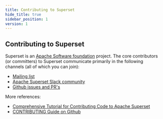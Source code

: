 ```yaml
---
title: Contributing to Superset
hide_title: true
sidebar_position: 1
version: 1
---
```


## Contributing to Superset

Superset is an [Apache Software foundation](https://www.apache.org/theapacheway/index.html) project.
The core contributors (or committers) to Superset communicate primarily in the following channels (all of
which you can join):

- [Mailing list](https://lists.apache.org/list.html?dev@superset.apache.org)
- [Apache Superset Slack community](https://join.slack.com/t/apache-superset/shared_invite/zt-uxbh5g36-AISUtHbzOXcu0BIj7kgUaw)
- [Github issues and PR's](https://github.com/apache/superset/issues)

More references:

- [Comprehensive Tutorial for Contributing Code to Apache Superset](https://preset.io/blog/tutorial-contributing-code-to-apache-superset/)
- [CONTRIBUTING Guide on Github](https://github.com/apache/superset/blob/master/CONTRIBUTING.md)

